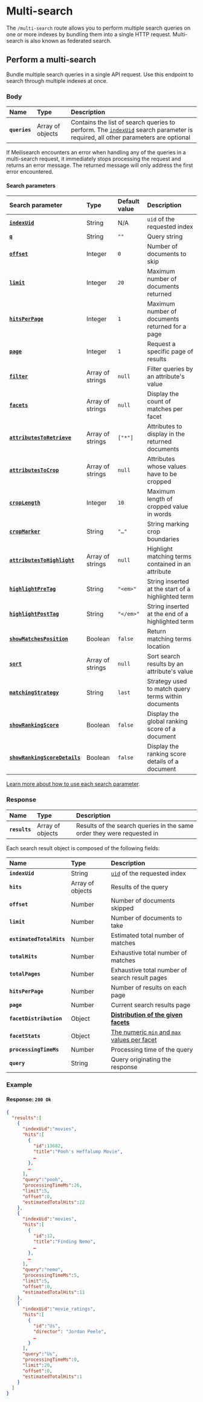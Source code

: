# Multi-search

The `/multi-search` route allows you to perform multiple search queries on one or more indexes by bundling them into a single HTTP request. Multi-search is also known as federated search.

## Perform a multi-search

Bundle multiple search queries in a single API request. Use this endpoint to search through multiple indexes at once.

<RouteHighlighter method="POST" route="/multi-search"/>

### Body

| Name          | Type             | Description                                                                                                                                          |
| :------------ | :--------------- | :--------------------------------------------------------------------------------------------------------------------------------------------------- |
| **`queries`** | Array of objects | Contains the list of search queries to perform. The [`indexUid`](#search-parameters) search parameter is required, all other parameters are optional |

<Capsule intent="warning">
If Meilisearch encounters an error when handling any of the queries in a multi-search request, it immediately stops processing the request and returns an error message. The returned message will only address the first error encountered.
</Capsule>

#### Search parameters

| Search parameter                                                                  | Type             | Default value | Description                                         |
| :-------------------------------------------------------------------------------- | :--------------- | :------------ | :-------------------------------------------------- |
| **[`indexUid`](/learn/core_concepts/indexes#index-uid)**                          | String           | N/A           | `uid` of the requested index                        |
| **[`q`](/reference/api/search#query-q)**                                          | String           | `""`          | Query string                                        |
| **[`offset`](/reference/api/search#offset)**                                      | Integer          | `0`           | Number of documents to skip                         |
| **[`limit`](/reference/api/search#limit)**                                        | Integer          | `20`          | Maximum number of documents returned                |
| **[`hitsPerPage`](/reference/api/search#number-of-results-per-page)**             | Integer          | `1`           | Maximum number of documents returned for a page     |
| **[`page`](/reference/api/search#page)**                                          | Integer          | `1`           | Request a specific page of results                  |
| **[`filter`](/reference/api/search#filter)**                                      | Array of strings | `null`        | Filter queries by an attribute's value              |
| **[`facets`](/reference/api/search#facets)**                                      | Array of strings | `null`        | Display the count of matches per facet              |
| **[`attributesToRetrieve`](/reference/api/search#attributes-to-retrieve)**        | Array of strings | `["*"]`       | Attributes to display in the returned documents     |
| **[`attributesToCrop`](/reference/api/search#attributes-to-crop)**                | Array of strings | `null`        | Attributes whose values have to be cropped          |
| **[`cropLength`](/reference/api/search#crop-length)**                             | Integer          | `10`          | Maximum length of cropped value in words            |
| **[`cropMarker`](/reference/api/search#crop-marker)**                             | String           | `"…"`         | String marking crop boundaries                      |
| **[`attributesToHighlight`](/reference/api/search#attributes-to-highlight)**      | Array of strings | `null`        | Highlight matching terms contained in an attribute  |
| **[`highlightPreTag`](/reference/api/search#highlight-tags)**                     | String           | `"<em>"`      | String inserted at the start of a highlighted term  |
| **[`highlightPostTag`](/reference/api/search#highlight-tags)**                    | String           | `"</em>"`     | String inserted at the end of a highlighted term    |
| **[`showMatchesPosition`](/reference/api/search#show-matches-position)**          | Boolean          | `false`       | Return matching terms location                      |
| **[`sort`](/reference/api/search#sort)**                                          | Array of strings | `null`        | Sort search results by an attribute's value         |
| **[`matchingStrategy`](/reference/api/search#matching-strategy)**                 | String           | `last`        | Strategy used to match query terms within documents |
| **[`showRankingScore`](/reference/api/search#show-ranking-score)**                | Boolean          | `false`       | Display the global ranking score of a document      |
| **[`showRankingScoreDetails`](/reference/api/search#show-ranking-score-details)** | Boolean          | `false`       | Display the ranking score details of a document     |

[Learn more about how to use each search parameter](/reference/api/search#search-parameters).

### Response

| Name          | Type             | Description                                                            |
| :------------ | :--------------- | :--------------------------------------------------------------------- |
| **`results`** | Array of objects | Results of the search queries in the same order they were requested in |

Each search result object is composed of the following fields:

| Name                     | Type             | Description                                                                      |
| :----------------------- | :--------------- | :------------------------------------------------------------------------------- |
| **`indexUid`**           | String           | [`uid`](/learn/core_concepts/indexes#index-uid) of the requested index           |
| **`hits`**               | Array of objects | Results of the query                                                             |
| **`offset`**             | Number           | Number of documents skipped                                                      |
| **`limit`**              | Number           | Number of documents to take                                                      |
| **`estimatedTotalHits`** | Number           | Estimated total number of matches                                                |
| **`totalHits`**          | Number           | Exhaustive total number of matches                                               |
| **`totalPages`**         | Number           | Exhaustive total number of search result pages                                   |
| **`hitsPerPage`**        | Number           | Number of results on each page                                                   |
| **`page`**               | Number           | Current search results page                                                      |
| **`facetDistribution`**  | Object           | **[Distribution of the given facets](/reference/api/search#facetdistribution)**  |
| **`facetStats`**         | Object           | [The numeric `min` and `max` values per facet](/reference/api/search#facetstats) |
| **`processingTimeMs`**   | Number           | Processing time of the query                                                     |
| **`query`**              | String           | Query originating the response                                                   |

### Example

<CodeSamples id="multi_search_1" />

#### Response: `200 Ok`

```json
{
  "results":[
    {
      "indexUid":"movies",
      "hits":[
        {
          "id":13682,
          "title":"Pooh's Heffalump Movie",
          …
        },
        …
      ],
      "query":"pooh",
      "processingTimeMs":26,
      "limit":5,
      "offset":0,
      "estimatedTotalHits":22
    },
    {
      "indexUid":"movies",
      "hits":[
        {
          "id":12,
          "title":"Finding Nemo",
          …
        },
        …
      ],
      "query":"nemo",
      "processingTimeMs":5,
      "limit":5,
      "offset":0,
      "estimatedTotalHits":11
    },
    {
      "indexUid":"movie_ratings",
      "hits":[
        {
          "id":"Us",
          "director": "Jordan Peele",
          …
        }
      ],
      "query":"Us",
      "processingTimeMs":0,
      "limit":20,
      "offset":0,
      "estimatedTotalHits":1
    }
  ]
}
```
